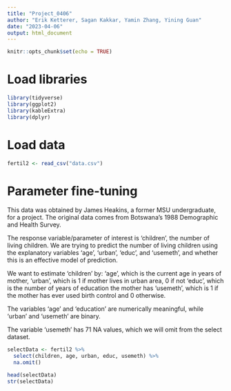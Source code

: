 ```yaml
---
title: "Project_0406"
author: "Erik Ketterer, Sagan Kakkar, Yamin Zhang, Yining Guan"
date: "2023-04-06"
output: html_document
---
```


```r
knitr::opts_chunk$set(echo = TRUE)
```

# Load libraries
```r
library(tidyverse)
library(ggplot2)
library(kableExtra)
library(dplyr)
```

# Load data
```r
fertil2 <- read_csv("data.csv")
```

# Parameter fine-tuning
This data was obtained by James Heakins, a former MSU undergraduate, for a project.  The original data comes from Botswana's 1988 Demographic and Health Survey. 

The response variable/parameter of interest is 'children', the number of living children.  We are trying to predict the number of living children using the explanatory variables 'age', 'urban', 'educ', and 'usemeth', and whether this is an effective model of prediction.  

We want to estimate 'children' by:
  'age', which is the current age in years of mother, 
  'urban', which is 1 if mother lives in urban area, 0 if not
  'educ', which is the number of years of education the mother has
  'usemeth', which is 1 if the mother has ever used birth control and 0 otherwise.
  
The variables 'age' and 'education' are numerically meaningful, while 'urban' and 'usemeth' are binary.

The variable 'usemeth' has 71 NA values, which we will omit from the select dataset.
  
  
```r
selectData <- fertil2 %>%
  select(children, age, urban, educ, usemeth) %>%
  na.omit()

head(selectData)
str(selectData)
```

